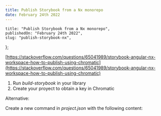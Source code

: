 ```yaml
---
title: Publish Storybook from a Nx monorepo
date: February 24th 2022
---
```


	title: "Publish Storybook from a Nx monorepo",
	publishedOn: "February 24th 2022",
	slug: "publish-storybook-nx",
};

[https://stackoverflow.com/questions/65041989/storybook-angular-nx-workspace-how-to-publish-using-chromatic](https://stackoverflow.com/questions/65041989/storybook-angular-nx-workspace-how-to-publish-using-chromatic)

1. Run _build-storybook_ in your library
2. Create your proyect to obtain a key in Chromatic

Alternative:

Create a new command in _project.json_ with the following content:
